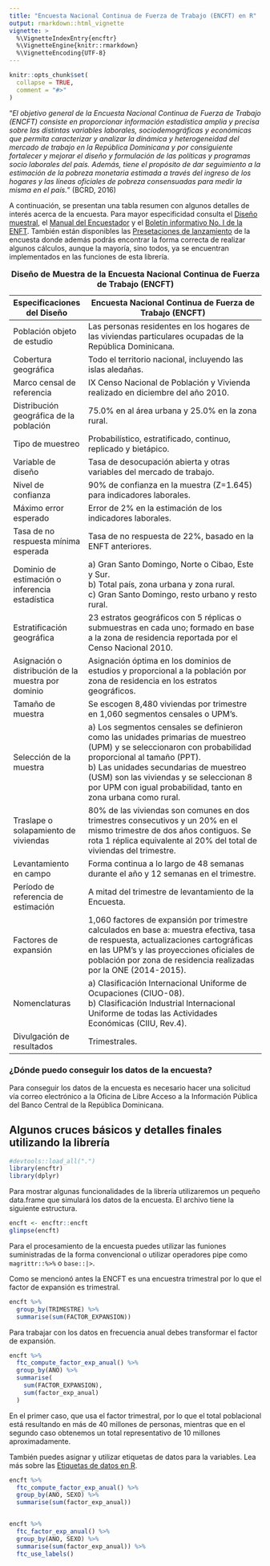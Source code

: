 ```yaml
---
title: "Encuesta Nacional Continua de Fuerza de Trabajo (ENCFT) en R"
output: rmarkdown::html_vignette
vignette: >
  %\VignetteIndexEntry{encftr}
  %\VignetteEngine{knitr::rmarkdown}
  %\VignetteEncoding{UTF-8}
---
```


```r
knitr::opts_chunk$set(
  collapse = TRUE,
  comment = "#>"
)
```

"_El objetivo general de la Encuesta Nacional Continua de Fuerza de Trabajo (ENCFT) consiste en proporcionar información estadística amplia y precisa sobre las distintas variables laborales, sociodemográficas y económicas que permita caracterizar y analizar la dinámica y heterogeneidad del mercado de trabajo en la República Dominicana y por consiguiente fortalecer y mejorar el diseño y formulación de las políticas y programas socio laborales del país. Además, tiene el propósito de dar seguimiento a la estimación de la pobreza monetaria estimada a través del ingreso de los hogares y las líneas oficiales de pobreza consensuadas para medir la misma en el país._" (BCRD, 2016)

A continuación, se presentan una tabla resumen con algunos detalles de interés acerca de la encuesta. Para mayor especificidad consulta el [Diseño muestral](https://github.com/endomer-py/encftr/tree/master/Files), el [Manual del Encuestador](https://github.com/endomer-py/encftr/tree/master/Files) y el [Boletín informativo No. I de la ENFT](https://github.com/endomer-py/encftr/tree/master/Files). También están disponibles las [Presetaciones de lanzamiento](https://github.com/endomer-py/encftr/tree/master/Files) de la encuesta donde además podrás encontrar la forma correcta de realizar algunos cálculos, aunque la mayoría, sino todos, ya se encuentran implementados en las funciones de esta librería.

|Especificaciones del Diseño					              |Encuesta Nacional Continua de Fuerza de Trabajo (ENCFT)                                                                                                   |
|---------------------------------------------------|----------------------------------------------------------------------------------------------------------------------------------------------------------|
|Población objeto de estudio					              |Las personas residentes en los hogares de las viviendas particulares ocupadas de la República Dominicana.                                                 |
|Cobertura geográfica					                      |Todo el territorio nacional, incluyendo las islas aledañas.                                                                                               |
|Marco censal de referencia					                |IX Censo Nacional de Población y Vivienda realizado en diciembre del año 2010.                                                                            |
|Distribución geográfica de la población            |75.0% en al área urbana y 25.0% en la zona rural.															                                                                           |
|Tipo de muestreo					                          |Probabilístico, estratificado, continuo, replicado y bietápico.															                                                             |
|Variable de diseño					                        |Tasa de desocupación abierta y otras variables del mercado de trabajo.      														                                                   |
|Nivel de confianza					                        |90% de confianza en la muestra (Z=1.645) para indicadores laborales.															                                                         |
|Máximo error esperado					                    |Error de 2% en la estimación de los indicadores laborales.															                                                                   |
|Tasa de no respuesta mínima esperada		            |Tasa de no respuesta de 22%, basado en la ENFT anteriores.															                                                                   |
|Dominio de estimación o inferencia estadística			|a) Gran Santo Domingo, Norte o Cibao, Este y Sur.	<br/>	b) Total país, zona urbana y zona rural. <br/> c) Gran Santo Domingo, resto urbano y resto rural.|											
|Estratificación geográfica					                |23 estratos geográficos con 5 réplicas o submuestras en cada uno; formado en base a la zona de residencia reportada por el Censo Nacional 2010.					 |
|Asignación o distribución de la muestra por dominio|Asignación óptima en los dominios de estudios y proporcional a la población por zona de residencia en los estratos geográficos.                           |
|Tamaño de muestra					                        |Se escogen 8,480 viviendas por trimestre en 1,060 segmentos censales o UPM's.															                                               |
|Selección de la muestra                            | a) Los segmentos censales se definieron como las unidades primarias de muestreo (UPM) y se seleccionaron con probabilidad proporcional al tamaño (PPT). <br/> b) Las unidades secundarias de muestreo (USM) son las viviendas y se seleccionan 8 por UPM con igual probabilidad, tanto en zona urbana como rural.|
|Traslape o solapamiento de viviendas					      |80% de las viviendas son comunes en dos trimestres consecutivos y un 20% en el mismo trimestre de dos años contiguos. Se rota 1 réplica equivalente al 20% del total de viviendas del trimestre.	|
|Levantamiento en campo					                    |Forma continua a lo largo de 48 semanas durante el año y 12 semanas en el trimestre.|
|Período de referencia de estimación					      |A mitad del trimestre de levantamiento de la Encuesta.	|
|Factores de expansión					                    |1,060 factores de expansión por trimestre calculados en base a: muestra efectiva, tasa de respuesta, actualizaciones cartográficas en las UPM’s y las proyecciones oficiales de población por zona de residencia realizadas por la ONE (2014-2015).|
|Nomenclaturas					                            |a) Clasificación Internacional Uniforme de Ocupaciones (CIUO-08).	<br/>	b) Clasificación Industrial Internacional Uniforme de todas las Actividades Económicas (CIIU, Rev.4).	|
|Divulgación de resultados					                |Trimestrales.|
Table: **Diseño de Muestra de la Encuesta Nacional Continua de Fuerza de Trabajo (ENCFT)**

### ¿Dónde puedo conseguir los datos de la encuesta? {-}

Para conseguir los datos de la encuesta es necesario hacer una solicitud vía correo electrónico a la Oficina de Libre Acceso a la Información Pública del Banco Central de la República Dominicana.

## Algunos cruces básicos y detalles finales utilizando la librería

```r
#devtools::load_all(".")
library(encftr)
library(dplyr)
```

Para mostrar algunas funcionalidades de la librería utilizaremos un pequeño data.frame que simulará los datos de la encuesta. El archivo tiene la siguiente estructura.
```r
encft <- encftr::encft
glimpse(encft)
```


Para el procesamiento de la encuesta puedes utilizar las funiones suministradas de la forma convencional o utilizar operadores pipe como `magrittr::%>%` o `base::|>`.

Como se mencionó antes la ENCFT es una encuestra trimestral por lo que el factor de expansión<!-- ^[Si quieres leer sobre como trabajar con datos de encuesta en R. Lee la siguiente publicación: []()] --> es trimestral.
```r
encft %>% 
  group_by(TRIMESTRE) %>% 
  summarise(sum(FACTOR_EXPANSION))
```

Para trabajar con los datos en frecuencia anual debes transformar el factor de expansión.
```r
encft %>% 
  ftc_compute_factor_exp_anual() %>% 
  group_by(ANO) %>% 
  summarise(
    sum(FACTOR_EXPANSION),
    sum(factor_exp_anual)
  )
```

En el primer caso, que usa el factor trimestral, por lo que el total poblacional está resultando en más de 40 millones de personas, mientras que en el segundo caso obtenemos un total representativo de 10 millones aproximadamente.

También puedes asignar y utilizar etiquetas de datos para la variables. Lea más sobre las [Etiquetas de datos en R](https://adatar-do.github.io/labeler/articles/labels.html).
```r
encft %>% 
  ftc_compute_factor_exp_anual() %>% 
  group_by(ANO, SEXO) %>% 
  summarise(sum(factor_exp_anual))


encft %>% 
  ftc_factor_exp_anual() %>% 
  group_by(ANO, SEXO) %>% 
  summarise(sum(factor_exp_anual)) %>% 
  ftc_use_labels()
```
